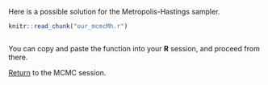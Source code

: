 Here is a possible solution for the Metropolis-Hastings sampler.

```r
knitr::read_chunk("our_mcmcMh.r")
```

```r
```

You can copy and paste the function into your **R** session, and proceed from there.

[Return](mcmc.html#the-metropolis-hastings-sampler) to the MCMC session.
